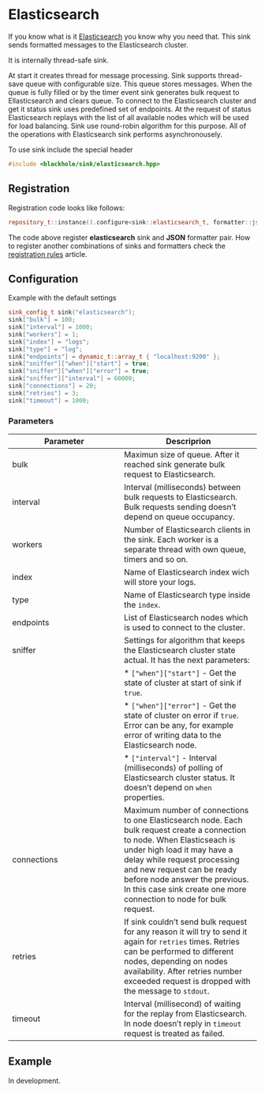 # Elasticsearch

If you know what is it [Elasticsearch](http://www.elasticsearch.org/) you know
why you need that. This sink sends formatted messages to the Elasticsearch
cluster.

It is internally thread-safe sink.

At start it creates thread for message processing. Sink supports thread-save
queue with configurable size. This queue stores messages. When the queue is
fully filled or by the timer event sink generates bulk request to
Ellasticsearch and clears queue. To connect to the Elasticsearch cluster and
get it status sink uses predefined set of endpoints. At the request of status
Elasticsearch replays with the list of all available nodes which will be used
for load balancing. Sink use round-robin algorithm for this purpose. All of the
operations with Elasticsearch sink performs asynchronousely.

To use sink include the special header

~~~ cpp
#include <blackhole/sink/elasticsearch.hpp>
~~~

## Registration

Registration code looks like follows:

~~~ cpp
repository_t::instance().configure<sink::elasticsearch_t, formatter::json_t>();
~~~

The code above register **elasticsearch** sink and **JSON** formatter pair.
How to register another combinations of sinks and formatters check the
[registration rules]() article.

## Configuration

Example with the default settings

~~~ cpp
sink_config_t sink("elasticsearch");
sink["bulk"] = 100;
sink["interval"] = 1000;
sink["workers"] = 1;
sink["index"] = "logs";
sink["type"] = "log";
sink["endpoints"] = dynamic_t::array_t { "localhost:9200" };
sink["sniffer"]["when"]["start"] = true;
sink["sniffer"]["when"]["error"] = true;
sink["sniffer"]["interval"] = 60000;
sink["connections"] = 20;
sink["retries"] = 3;
sink["timeout"] = 1000;
~~~

### Parameters

|Parameter|Descriprion|
|---------|-----------|
|bulk|Maximun size of queue. After it reached sink generate bulk request to Elasticsearch.|
|interval|Interval (milliseconds) between bulk requests to Elasticsearch. Bulk requests sending doesn't depend on queue occupancy.|
|workers|Number of Elasticsearch clients in the sink. Each worker is a separate thread with own queue, timers and so on.|
|index|Name of Elasticsearch index wich will store your logs.|
|type|Name of Elasticsearch type inside the `index`.|
|endpoints|List of Elasticsearch nodes which is used to connect to the cluster.|
|sniffer|Settings for algorithm that keeps the Elasticsearch cluster state actual. It has the next parameters:|
||* `["when"]["start"]` - Get the state of cluster at start of sink if `true`.|
||* `["when"]["error"]` - Get the state of cluster on error if `true`. Error can be any, for example error of writing data to the Elasticsearch node.|
||* `["interval"] ` - Interval (milliseconds) of polling of Elasticsearch cluster status. It doesn't depend on `when` properties.|
|connections|Maximum number of connections to one Elasticsearch node. Each bulk request create a connection to node. When Elasticseach is under high load it may have a delay while request processing and new request can be ready before node answer the previous. In this case sink create one more connection to node for bulk request.|
|retries|If sink couldn't send bulk request for any reason it will try to send it again for `retries` times. Retries can be performed to different nodes, depending on nodes availability. After retries number exceeded request is dropped with the message to `stdout`.|
|timeout|Interval (millisecond) of waiting for the replay from Elasticsearch. In node doesn't reply in `timeout` request is treated as failed.|

## Example
In development.
